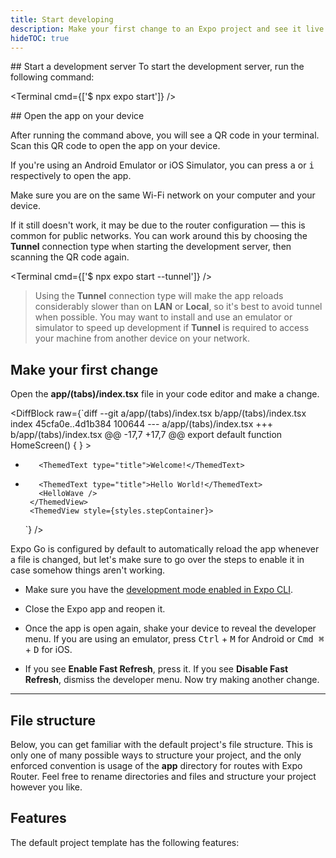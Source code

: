 ```yaml
---
title: Start developing
description: Make your first change to an Expo project and see it live on your device.
hideTOC: true
---
```



<Step label="1">
## Start a development server
To start the development server, run the following command:

<Terminal cmd={['$ npx expo start']} />

</Step>

<Step label="2">
## Open the app on your device

After running the command above, you will see a QR code in your terminal. Scan this QR code to open the app on your device.

If you're using an Android Emulator or iOS Simulator, you can press <kbd>a</kbd> or <kbd>i</kbd> respectively to open the app.

<Collapsible summary="Having problems?">

Make sure you are on the same Wi-Fi network on your computer and your device.

If it still doesn't work, it may be due to the router configuration &mdash; this is common for public networks. You can work around this by choosing the **Tunnel** connection type when starting the development server, then scanning the QR code again.

<Terminal cmd={['$ npx expo start --tunnel']} />

> Using the **Tunnel** connection type will make the app reloads considerably slower than on **LAN** or **Local**, so it's best to avoid tunnel when possible. You may want to install and use an emulator or simulator to speed up development if **Tunnel** is required to access your machine from another device on your network.

</Collapsible>

</Step>

<Step label="3">

## Make your first change

Open the **app/(tabs)/index.tsx** file in your code editor and make a change.

<DiffBlock
  raw={`diff --git a/app/(tabs)/index.tsx b/app/(tabs)/index.tsx
index 45cfa0e..4d1b384 100644
--- a/app/(tabs)/index.tsx
+++ b/app/(tabs)/index.tsx
@@ -17,7 +17,7 @@ export default function HomeScreen() {
       }
     >
       <ThemedView style={styles.titleContainer}>
-        <ThemedText type="title">Welcome!</ThemedText>
+        <ThemedText type="title">Hello World!</ThemedText>
         <HelloWave />
       </ThemedView>
       <ThemedView style={styles.stepContainer}>
  `}
/>

<Collapsible summary="Changes not showing up on your device?">

Expo Go is configured by default to automatically reload the app whenever a file is changed, but let's make sure to go over the steps to enable it in case somehow things aren't working.

- Make sure you have the [development mode enabled in Expo CLI](/workflow/development-mode#development-mode).
- Close the Expo app and reopen it.
- Once the app is open again, shake your device to reveal the developer menu. If you are using an emulator, press <kbd>Ctrl</kbd> + <kbd>M</kbd> for Android or <kbd>Cmd ⌘</kbd> + <kbd>D</kbd> for iOS.
- If you see **Enable Fast Refresh**, press it. If you see **Disable Fast Refresh**, dismiss the developer menu. Now try making another change.

  <ContentSpotlight
    alt="Developer menu in Expo Go app."
    src="/static/images/get-started/developer-menu.png"
    className="max-w-[540px]"
  />

</Collapsible>

</Step>

---

## File structure

Below, you can get familiar with the default project's file structure. This is only one of many possible ways to structure your project, and the only enforced convention is usage of the **app** directory for routes with Expo Router. Feel free to rename directories and files and structure your project however you like.

<ProjectStructure />

## Features

The default project template has the following features:

<TemplateFeatures />
